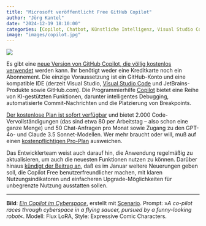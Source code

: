 ```yaml
---
title: "Microsoft veröffentlicht Free GitHub Copilot"
author: "Jörg Kantel"
date: "2024-12-19 18:10:00"
categories: [Copilot, Chatbot, Künstliche Intelligenz, Visual Studio Code]
image: "images/copilot.jpg"
---
```


[![](images/copilot-b.jpg)](https://www.flickr.com/photos/schockwellenreiter/54213852652/)

Es gibt eine [neue Version von GitHub Copilot, die völlig kostenlos verwendet](https://code.visualstudio.com/blogs/2024/12/18/free-github-copilot) werden kann. Ihr benötigt weder eine Kreditkarte noch ein Abonnement. Die einzige Voraussetzung ist ein GitHub-Konto und eine kompatible IDE (derzeit Visual Studio, [Visual Studio Code](http://cognitiones.kantel-chaos-team.de/produktivitaet/visualstudiocode.html) und JetBrains-Produkte sowie GitHub.com). Die Programmierhilfe [Copilot](https://github.com/features/copilot) bietet eine Reihe von KI-gestützten Funktionen, darunter intelligentes Debugging, automatisierte Commit-Nachrichten und die Platzierung von Breakpoints.

[Der kostenlose Plan ist sofort verfügbar](https://www.heise.de/news/GitHub-Copilot-Free-jetzt-in-Visual-Studio-und-VS-Code-verfuegbar-10215607.html) und bietet 2.000 Code-Vervollständigungen (das sind etwa 80 per Arbeitstag -- also schon eine ganze Menge) und 50 Chat-Anfragen pro Monat sowie Zugang zu den GPT-4o- und Claude 3.5 Sonnet-Modellen. Wer mehr braucht oder will, muß auf einen [kostenpflichtigen Pro-Plan](https://github.com/features/copilot/plans) ausweichen.

Das Entwicklerteam weist auch darauf hin, die Anwendung regelmäßig zu aktualisieren, um auch die neuesten Funktionen nutzen zu können. Darüber hinaus [kündigt der Beitrag an](https://devblogs.microsoft.com/visualstudio/github-copilot-free-is-here-in-visual-studio/), daß es im Januar weitere Neuerungen geben soll, die Copilot Free benutzerfreundlicher machen, mit klaren Nutzungsindikatoren und einfacheren Upgrade-Möglichkeiten für unbegrenzte Nutzung ausstatten sollen.

---

**Bild**: *[Ein Copilot im Cyberspace](https://www.flickr.com/photos/schockwellenreiter/54213852652/)*, erstellt mit [Scenario](http://cognitiones.kantel-chaos-team.de/technikgeschichte/rechnerundnetze/scenario.html). Prompt: »*A co-pilot races through cyberspace in a flying saucer, pursued by a funny-looking robot*«. Modell: Flux LoRA, Style: Expressive Comic Characters.
